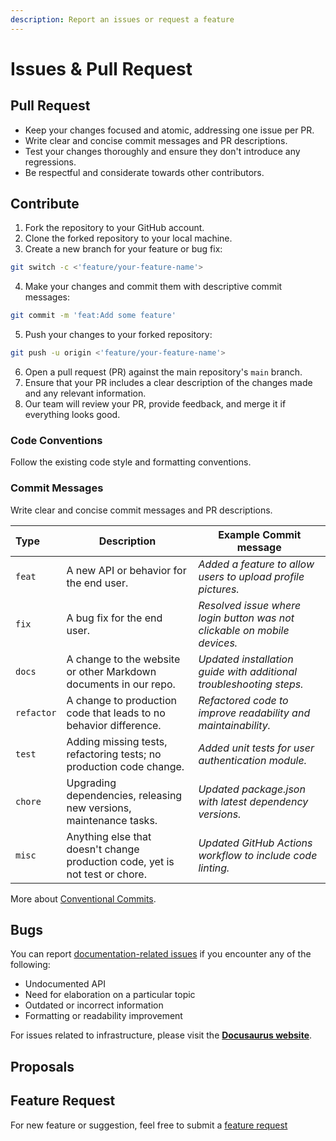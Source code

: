 ```yaml
---
description: Report an issues or request a feature
---
```



# Issues & Pull Request

<!-- <ComingSoon /> -->


## Pull Request


<!-- <ComingSoon /> -->

- Keep your changes focused and atomic, addressing one issue per PR.
- Write clear and concise commit messages and PR descriptions.
- Test your changes thoroughly and ensure they don't introduce any regressions.
- Be respectful and considerate towards other contributors.


## Contribute

1. Fork the repository to your GitHub account.
2. Clone the forked repository to your local machine.
3. Create a new branch for your feature or bug fix:


```bash
git switch -c <'feature/your-feature-name'>
```

4. Make your changes and commit them with descriptive commit messages:

```bash
git commit -m 'feat:Add some feature'
```

5. Push your changes to your forked repository:

```bash
git push -u origin <'feature/your-feature-name'>
```

6. Open a pull request (PR) against the main repository's `main` branch.
7. Ensure that your PR includes a clear description of the changes made and any relevant information.
8. Our team will review your PR, provide feedback, and merge it if everything looks good.


### Code Conventions

Follow the existing code style and formatting conventions.

### Commit Messages

Write clear and concise commit messages and PR descriptions.

| Type     | Description                                                                  | Example Commit message                                                               |
| :-------- | ---------------------------------------------------------------------------- | ---------------------------------------------------------------------- |
| `feat`     | A new API or behavior for the end user.                                      | _Added a feature to allow users to upload profile pictures._             |
| `fix`      | A bug fix for the end user.                                                  | _Resolved issue where login button was not clickable on mobile devices._ |
| `docs`     | A change to the website or other Markdown documents in our repo.             | _Updated installation guide with additional troubleshooting steps._      |
| `refactor` | A change to production code that leads to no behavior difference.            | _Refactored code to improve readability and maintainability._            |
| `test`     | Adding missing tests, refactoring tests; no production code change.          | _Added unit tests for user authentication module._                       |
| `chore`    | Upgrading dependencies, releasing new versions, maintenance tasks.           | _Updated package.json with latest dependency versions._                |
| `misc`     | Anything else that doesn't change production code, yet is not test or chore. | _Updated GitHub Actions workflow to include code linting._               |



More about [Conventional Commits](https://www.conventionalcommits.org/en/v1.0.0/#examples).


## Bugs

You can report [documentation-related issues](https://github.com/mkeithX/mkeithx.github.io/issues/new/choose) if you encounter any of the following:

- Undocumented API
- Need for elaboration on a particular topic
- Outdated or incorrect information
- Formatting or readability improvement

For issues related to infrastructure, please visit the [**Docusaurus website**](https://docusaurus.io/community/contributing#issues).

## Proposals

## Feature Request
For new feature or suggestion, feel free to submit a [feature request](/feature-requests)

